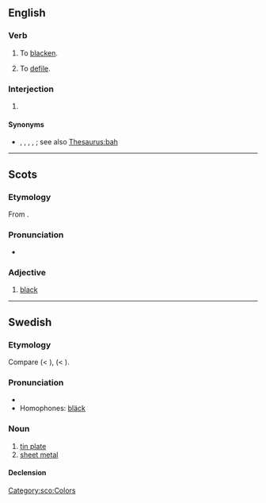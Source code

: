 {{also|Bleck|Bléck}}

==English==

===Verb===
{{en-verb}}

# {{lb|en|obsolete|dialect}} To [[blacken]].
# {{lb|en|obsolete|dialect}} To [[defile]].
#: {{rfquotek|Wyclif}}

{{Webster 1913}}

===Interjection===
{{en-interj}}

# {{lb|en|rare}} {{alternative form of|blech|lang=en}}

====Synonyms====
* {{l|en|feh}}, {{l|en|pfaugh}}, {{l|en|pish}}, {{l|en|pshaw}}, {{l|en|pooh}}; see also [[Thesaurus:bah]]

----

==Scots==

===Etymology===
From {{der|sco|ang|blæc}}.

===Pronunciation===
* {{IPA|/blɛk/|lang=sco}}

===Adjective===
{{colorbox|black}} {{sco-adj|blecker|bleckest}}

# {{lb|sco|South Scots}} [[black]]

[[Category:sco:Colors]]

----

==Swedish==

===Etymology===
Compare {{cog|da|blik}} (< {{cog|gml|bleck}}), {{cog|de|Blech}} (< {{cog|goh|bleh}}).

===Pronunciation===
* {{IPA|/blɛk/|lang=sv}}
* Homophones: [[bläck]]

===Noun===
{{sv-noun|n}}

# [[tin plate]]
# [[sheet metal]]

====Declension====
{{sv-noun-irreg-n|2=blecket}}